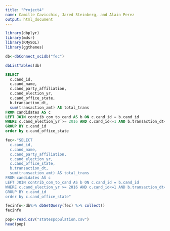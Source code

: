 ```yaml
---
title: "Project4"
name: Camille Cavicchio, Jared Steinberg, and Alain Perez
output: html_document
---
```


```r
library(dbplyr)
library(mdsr)
library(RMySQL)
library(ggthemes)
```

```r
db<-dbConnect_scidb("fec")
```

```r
dbListTables(db)
```


```sql
SELECT
  c.cand_id,
  c.cand_name,
  c.cand_party_affiliation,
  c.cand_election_yr,
  c.cand_office_state,
  b.transaction_dt, 
  sum(transaction_amt) AS total_trans
FROM candidates AS c 
LEFT JOIN contrib_com_to_cand AS b ON c.cand_id = b.cand_id 
WHERE c.cand_election_yr >= 2016 AND c.cand_id<=1 AND b.transaction_dt<=1
GROUP BY c.cand_id
order by c.cand_office_state
```

```r
fec<-"SELECT
  c.cand_id,
  c.cand_name,
  c.cand_party_affiliation,
  c.cand_election_yr,
  c.cand_office_state,
  b.transaction_dt, 
  sum(transaction_amt) AS total_trans
FROM candidates AS c 
LEFT JOIN contrib_com_to_cand AS b ON c.cand_id = b.cand_id 
WHERE c.cand_election_yr >= 2016 AND c.cand_id<=1 AND b.transaction_dt<=1
GROUP BY c.cand_id
order by c.cand_office_state"
```


```r
fecinfo<-db%>% dbGetQuery(fec) %>% collect()
fecinfo
```

```r
pop<-read.csv("statespopulation.csv")
head(pop)

```



